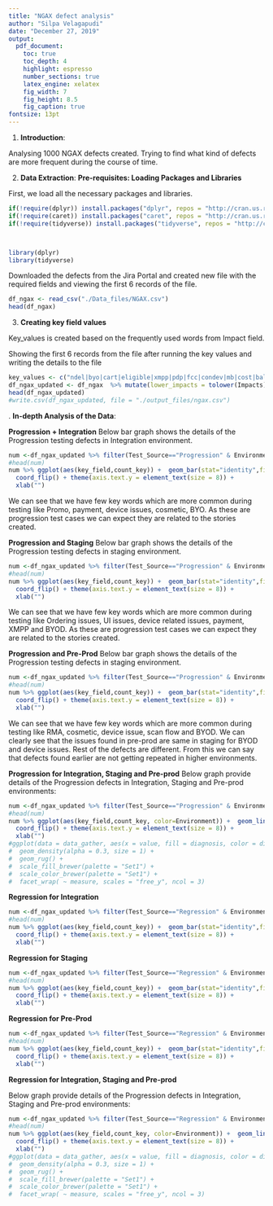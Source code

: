 ```yaml
---
title: "NGAX defect analysis"
author: "Silpa Velagapudi"
date: "December 27, 2019"
output:
  pdf_document:
    toc: true
    toc_depth: 4
    highlight: espresso
    number_sections: true
    latex_engine: xelatex
    fig_width: 7
    fig_height: 8.5
    fig_caption: true
fontsize: 13pt
---
```


\begin{enumerate}
\item Introduction
\item Data Extraction
\item Creating key field values
\item In-depth Analysis of the Data
\item Conclusion
\end{enumerate}


\pagebreak

1. **Introduction**:

Analysing 1000 NGAX defects created. Trying to find what kind of defects are more frequent during the course of time. 


2. **Data Extraction**:
**Pre-requisites: Loading Packages and Libraries**

First, we load all the necessary packages and libraries.

```r
if(!require(dplyr)) install.packages("dplyr", repos = "http://cran.us.r-project.org")
if(!require(caret)) install.packages("caret", repos = "http://cran.us.r-project.org")
if(!require(tidyverse)) install.packages("tidyverse", repos = "http://cran.us.r-project.org")



library(dplyr)
library(tidyverse)

```

Downloaded the defects from the Jira Portal and created new file with the required fields and viewing the first 6 records of the file.

```r

df_ngax <- read_csv("./Data_files/NGAX.csv")
head(df_ngax)
```
3. **Creating key field values**

Key_values is created based on the frequently used words from Impact field.

Showing the first 6 records from the file after running the key values and writing the details to the file

```r
key_values <- c("ndel|byo|cart|eligible|xmpp|pdp|fcc|condev|mb|cost|balance|amount|backorder|shop|copy|estimated|customer experience|user experience|down payments|tablet|accessory|accessories|no major impact|visual|protection|buy|customized page|no impact|bucket|cosmetic|warranty|exchange|upgrade|terminal return|return|session|print receipt|payment|ship flow|terms and conditions|case|statement|alignment|watch|plan|port|scan|cancel|deactivate|deactive|price|order details|font|usage|customer consent form|eligibility|rma|billing|promo|ui|order|one time fee|otp|current billing cycle|credit card|icon|past due|hotline|banner|credit|stock|carrier|suspend|voice mail|allowed|checkout|shipping|nickname|activate|activation|toast message|monthly|adp|OTP|ep1|ep2")
df_ngax_updated <- df_ngax  %>% mutate(lower_impacts = tolower(Impacts)) %>% mutate(key_field=str_match(lower_impacts,key_values)) 
head(df_ngax_updated)
#write.csv(df_ngax_updated, file = "./output_files/ngax.csv")
```
\pagebreak
4. **In-depth Analysis of the Data**:

**Progression + Integration**
Below bar graph shows the details of the Progression testing defects in Integration environment.

```r
num <-df_ngax_updated %>% filter(Test_Source=="Progression" & Environment=="Integration") %>% group_by(key_field) %>% summarize(count_key=n()) %>% select(key_field,count_key)
#head(num)
num %>% ggplot(aes(key_field,count_key)) +  geom_bar(stat="identity",fill="darkseagreen") + geom_text(aes(label = count_key), size = 3) +
  coord_flip() + theme(axis.text.y = element_text(size = 8)) +
  xlab("")
```

We can see that we have few key words which are more common during testing like Promo, payment, device issues, cosmetic, BYO. As these are progression test cases we can expect they are related to the stories created.

**Progression and Staging**
Below bar graph shows the details of the Progression testing defects in staging environment.

```r
num <-df_ngax_updated %>% filter(Test_Source=="Progression" & Environment=="Staging") %>% group_by(key_field) %>% summarize(count_key=n()) %>% select(key_field,count_key)
#head(num)
num %>% ggplot(aes(key_field,count_key)) +  geom_bar(stat="identity",fill="darkseagreen") + geom_text(aes(label = count_key), size = 3) +
  coord_flip() + theme(axis.text.y = element_text(size = 8)) +
  xlab("")
```

We can see that we have few key words which are more common during testing like Ordering issues, UI issues, device related issues, payment, XMPP and BYOD. As these are progression test cases we can expect they are related to the stories created.

**Progression and Pre-Prod**
Below bar graph shows the details of the Progression testing defects in staging environment.

```r
num <-df_ngax_updated %>% filter(Test_Source=="Progression" & Environment=="Pre-Prod") %>% group_by(key_field) %>% summarize(count_key=n()) %>% select(key_field,count_key)
#head(num)
num %>% ggplot(aes(key_field,count_key)) +  geom_bar(stat="identity",fill="darkseagreen") + geom_text(aes(label = count_key), size = 3) +
  coord_flip() + theme(axis.text.y = element_text(size = 8)) +
  xlab("")
```

We can see that we have few key words which are more common during testing like RMA, cosmetic, device issue, scan flow and BYOD. We can clearly see that the issues found in pre-prod are same in staging for BYOD and device issues. Rest of the defects are different. From this we can say that defects found earlier are not getting repeated in higher environments.  

**Progression for Integration, Staging and Pre-prod**
Below graph provide details of the Progression defects in Integration, Staging and Pre-prod environments:

```r
num <-df_ngax_updated %>% filter(Test_Source=="Progression" & Environment %in% c("Pre-Prod","Staging","Integration")) %>% group_by(key_field,Environment) %>% summarize(count_key=n()) %>% select(key_field,Environment,count_key)
#head(num)
num %>% ggplot(aes(key_field,count_key, color=Environment)) +  geom_line(stat="identity") + geom_text(aes(label = count_key), size = 2) +
  coord_flip() + theme(axis.text.y = element_text(size = 8)) +
  xlab("")
#ggplot(data = data_gather, aes(x = value, fill = diagnosis, color = diagnosis)) +
#  geom_density(alpha = 0.3, size = 1) +
#  geom_rug() +
#  scale_fill_brewer(palette = "Set1") +
#  scale_color_brewer(palette = "Set1") +
#  facet_wrap( ~ measure, scales = "free_y", ncol = 3)
```

**Regression for Integration**

```r
num <-df_ngax_updated %>% filter(Test_Source=="Regression" & Environment=="Integration") %>% group_by(key_field) %>% summarize(count_key=n()) %>% select(key_field,count_key)
#head(num)
num %>% ggplot(aes(key_field,count_key)) +  geom_bar(stat="identity",fill="darkseagreen") + geom_text(aes(label = count_key), size = 3) +
  coord_flip() + theme(axis.text.y = element_text(size = 8)) +
  xlab("")
```
**Regression for Staging**

```r
num <-df_ngax_updated %>% filter(Test_Source=="Regression" & Environment=="Staging") %>% group_by(key_field) %>% summarize(count_key=n()) %>% select(key_field,count_key)
#head(num)
num %>% ggplot(aes(key_field,count_key)) +  geom_bar(stat="identity",fill="darkseagreen") + geom_text(aes(label = count_key), size = 3) +
  coord_flip() + theme(axis.text.y = element_text(size = 8)) +
  xlab("")
```
**Regression for Pre-Prod**

```r
num <-df_ngax_updated %>% filter(Test_Source=="Regression" & Environment=="Pre-Prod") %>% group_by(key_field) %>% summarize(count_key=n()) %>% select(key_field,count_key)
#head(num)
num %>% ggplot(aes(key_field,count_key)) +  geom_bar(stat="identity",fill="darkseagreen") + geom_text(aes(label = count_key), size = 3) +
  coord_flip() + theme(axis.text.y = element_text(size = 8)) +
  xlab("")
```

**Regression for Integration, Staging and Pre-prod**

Below graph provide details of the Progression defects in Integration, Staging and Pre-prod environments:

```r
num <-df_ngax_updated %>% filter(Test_Source=="Regression" & Environment %in% c("Pre-Prod","Staging","Integration")) %>% group_by(key_field,Environment) %>% summarize(count_key=n()) %>% select(key_field,Environment,count_key)
#head(num)
num %>% ggplot(aes(key_field,count_key, color=Environment)) +  geom_line(stat="identity") + geom_text(aes(label = count_key), size = 2) +
  coord_flip() + theme(axis.text.y = element_text(size = 8)) +
  xlab("")
#ggplot(data = data_gather, aes(x = value, fill = diagnosis, color = diagnosis)) +
#  geom_density(alpha = 0.3, size = 1) +
#  geom_rug() +
#  scale_fill_brewer(palette = "Set1") +
#  scale_color_brewer(palette = "Set1") +
#  facet_wrap( ~ measure, scales = "free_y", ncol = 3)
```
